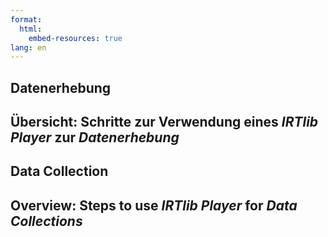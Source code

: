 ```yaml
---
format:
  html:
    embed-resources: true
lang: en    
---
```


::: {.content-visible when-profile="german"}

# Datenerhebung 

## Übersicht: Schritte zur Verwendung eines *IRTlib Player* zur *Datenerhebung*


:::


::: {.content-visible when-profile="english"}


# Data Collection 

## Overview: Steps to use *IRTlib Player* for *Data Collections*


:::

